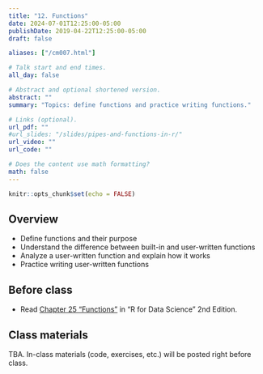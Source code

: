 ```yaml
---
title: "12. Functions"
date: 2024-07-01T12:25:00-05:00
publishDate: 2019-04-22T12:25:00-05:00
draft: false

aliases: ["/cm007.html"]

# Talk start and end times.
all_day: false

# Abstract and optional shortened version.
abstract: ""
summary: "Topics: define functions and practice writing functions."

# Links (optional).
url_pdf: ""
#url_slides: "/slides/pipes-and-functions-in-r/"
url_video: ""
url_code: ""

# Does the content use math formatting?
math: false
---
```


```r
knitr::opts_chunk$set(echo = FALSE)
```

## Overview

* Define functions and their purpose
* Understand the difference between built-in and user-written functions
* Analyze a user-written function and explain how it works
* Practice writing user-written functions


## Before class

* Read [Chapter 25 "Functions"](https://r4ds.hadley.nz/functions) in "R for Data Science" 2nd Edition.

<!--
See "Data transformation" lecture for further references
* [Pipes in R](/notes/pipes/)
* [Functions in R](/notes/functions/)
-->


## Class materials

TBA. In-class materials (code, exercises, etc.) will be posted right before class.

<!--
Run the code below in your console to download today’s in-class exercises: `usethis::use_course("css-materials/functions")`
-->
